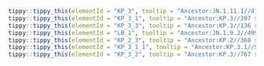 



```r
tippy::tippy_this(elementId = "KP_3", tooltip = "Ancestor:JN.1.11.1//471 samples in last 120 days.//Alias of B.1.1.529.2.86.1.1.11.1.3, S:Q493E, from sars-cov-2-variants/lineage-proposals#1410")
tippy::tippy_this(elementId = "KP_3_1", tooltip = "Ancestor:KP.3//397 samples in last 120 days.//Alias of B.1.1.529.2.86.1.1.11.1.3.1, G15372T, A19722G")
tippy::tippy_this(elementId = "KP_3_3", tooltip = "Ancestor:KP.3//136 samples in last 120 days.//Alias of B.1.1.529.2.86.1.1.11.1.3.3, N:R204P")
tippy::tippy_this(elementId = "LB_1", tooltip = "Ancestor:JN.1.9.2//499 samples in last 120 days.//Alias of B.1.1.529.2.86.1.1.9.2.1, S:F456L (T22928C)")
tippy::tippy_this(elementId = "KP_2_3", tooltip = "Ancestor:KP.2//368 samples in last 120 days.//Alias of B.1.1.529.2.86.1.1.11.1.2.3, S:H146Q, ORF3a:K67N, S:31del")
tippy::tippy_this(elementId = "KP_3_1_1", tooltip = "Ancestor:KP.3.1//58 samples in last 120 days.//Alias of B.1.1.529.2.86.1.1.11.1.3.1.1, ORF1a:S4286C, C12616T, S:S31del, Spain")
tippy::tippy_this(elementId = "KP_3_2", tooltip = "Ancestor:KP.3//767 samples in last 120 days.//Alias of B.1.1.529.2.86.1.1.11.1.3.2, A2611C, C22858T")
```
